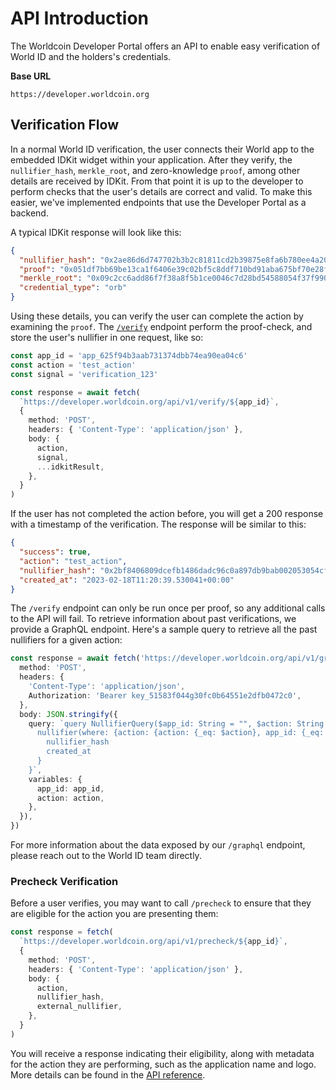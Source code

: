 # API Introduction

The Worldcoin Developer Portal offers an API to enable easy verification of World ID and the holders's credentials.

**Base URL**

```
https://developer.worldcoin.org
```

## Verification Flow

In a normal World ID verification, the user connects their World app to the embedded IDKit widget within your application. After they verify, the `nullifier_hash`, `merkle_root`, and zero-knowledge `proof`, among other details are received by IDKit. From that point it is up to the developer to perform checks that the user's details are correct and valid. To make this easier, we've implemented endpoints that use the Developer Portal as a backend.

A typical IDKit response will look like this:

```json
{
  "nullifier_hash": "0x2ae86d6d747702b3b2c81811cd2b39875e8fa6b780ee4a207bdc203a7860b535",
  "proof": "0x051df7bb69be13ca1f6406e39c02bf5c8ddf710bd91aba675bf70e28f188e1092b5659...",
  "merkle_root": "0x09c2cc6add86f7f38a8f5b1ce0046c7d28bd54588054f37f9904561453aaab51",
  "credential_type": "orb"
}
```

Using these details, you can verify the user can complete the action by examining the `proof`. The [`/verify`](/api-docs/reference#/verify) endpoint perform the proof-check, and store the user's nullifier in one request, like so:

```ts
const app_id = 'app_625f94b3aab731374dbb74ea90ea04c6'
const action = 'test_action'
const signal = 'verification_123'

const response = await fetch(
  `https://developer.worldcoin.org/api/v1/verify/${app_id}`,
  {
    method: 'POST',
    headers: { 'Content-Type': 'application/json' },
    body: {
      action,
      signal,
      ...idkitResult,
    },
  }
)
```

If the user has not completed the action before, you will get a 200 response with a timestamp of the verification. The response will be similar to this:

```json
{
  "success": true,
  "action": "test_action",
  "nullifier_hash": "0x2bf8406809dcefb1486dadc96c0a897db9bab002053054cf64272db512c6fbd8",
  "created_at": "2023-02-18T11:20:39.530041+00:00"
}
```

The `/verify` endpoint can only be run once per proof, so any additional calls to the API will fail. To retrieve information about past verifications, we provide a GraphQL endpoint. Here's a sample query to retrieve all the past nullifiers for a given action:

```ts
const response = await fetch('https://developer.worldcoin.org/api/v1/graphql', {
  method: 'POST',
  headers: {
    'Content-Type': 'application/json',
    Authorization: 'Bearer key_51583f044g30fc0b64551e2dfb0472c0',
  },
  body: JSON.stringify({
    query: `query NullifierQuery($app_id: String = "", $action: String = "") {
      nullifier(where: {action: {action: {_eq: $action}, app_id: {_eq: $app_id}}}) {
        nullifier_hash
        created_at
      }
    }`,
    variables: {
      app_id: app_id,
      action: action,
    },
  }),
})
```

For more information about the data exposed by our `/graphql` endpoint, please reach out to the World ID team directly.

### Precheck Verification

Before a user verifies, you may want to call `/precheck` to ensure that they are eligible for the action you are presenting them:

```ts
const response = fetch(
  `https://developer.worldcoin.org/api/v1/precheck/${app_id}`,
  {
    method: 'POST',
    headers: { 'Content-Type': 'application/json' },
    body: {
      action,
      nullifier_hash,
      external_nullifier,
    },
  }
)
```

You will receive a response indicating their eligibility, along with metadata for the action they are performing, such as the application name and logo. More details can be found in the [API reference](/api-docs/reference#/precheck/{app_id}).
